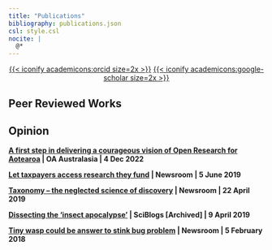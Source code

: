 ```yaml
---
title: "Publications"
bibliography: publications.json
csl: style.csl
nocite: |
  @*
---
```


<div style="text-align:center">    
  <a class="link-light" href="https://orcid.org/0000-0003-1780-0314" title="ORCiD"     target="_blank" rel="noopener" style="text-align:center">{{< iconify              academicons:orcid size=2x >}}</a>
  <a class="link-light" href="https://scholar.google.co.nz/citations?user=l2hWfyYAAAAJ&hl=en" title="Google Scholar" target="_blank" rel="noopener" style="text-align:center">{{< iconify academicons:google-scholar size=2x >}}</a>
</div>

## Peer Reviewed Works

::: {#refs}
:::

## Opinion

<p><b><a href="https://oaaustralasia.org/a-first-step-in-delivering-a-courageous-vision-of-open-research-for-aotearoa/">A first step in delivering a courageous vision of Open Research for Aotearoa</a> | OA Australasia | 4 Dec 2022 </b></p>

<p><b><a href="https://newsroom.co.nz/2019/06/04/why-cant-taxpayers-access-the-research-they-fund/">Let taxpayers access research they fund</a> | Newsroom | 5 June 2019 </b></p>

<p><b><a href="https://newsroom.co.nz/2019/04/21/taxonomy-the-neglected-science-of-discovery/">Taxonomy – the neglected science of discovery</a> | Newsroom | 22 April 2019 </b></p>

<p><b><a href="https://ndhadeliver.natlib.govt.nz/webarchive/20220622093355/https://sciblogs.co.nz/guestwork/2019/04/09/dissecting-the-insect-apocalypse/">Dissecting the ‘insect apocalypse’</a> | SciBlogs [Archived] | 9 April 2019</b></p>

<p><b><a href="https://www.newsroom.co.nz/2018/02/05/80634/tiny-wasp-could-be-answer-to-stink-bug-problem">Tiny wasp could be answer to stink bug problem</a> | Newsroom | 5 February 2018</b></p>